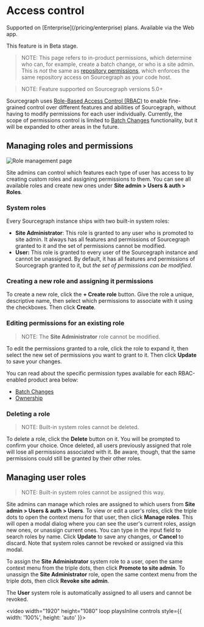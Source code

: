 # Access control

<TierCallout>
  Supported on [Enterprise](/pricing/enterprise) plans.
  <user>
    Available via the Web app.
  </user>
</TierCallout>

<Callout type="info">This feature is in Beta stage.</Callout>

> NOTE: This page refers to in-product permissions, which determine who can, for example, create a batch change, or who is a site admin. This is *not* the same as [repository permissions](/admin/permissions/), which enforces the same repository access on Sourcegraph as your code host.

> NOTE: Feature supported on Sourcegraph versions 5.0+

Sourcegraph uses [Role-Based Access Control (RBAC)](https://en.wikipedia.org/wiki/Role-based_access_control) to enable fine-grained control over different features and abilities of Sourcegraph, without having to modify permissions for each user individually. Currently, the scope of permissions control is limited to [Batch Changes](/admin/access_control/batch_changes) functionality, but it will be expanded to other areas in the future.

## Managing roles and permissions

<img alt="Role management page" src="https://sourcegraphstatic.com/docs/images/administration/access_control/managing_roles_permissions_dark.png" />

Site admins can control which features each type of user has access to by creating custom roles and assigning permissions to them. You can see all available roles and create new ones under **Site admin > Users & auth > Roles**.

### System roles

Every Sourcegraph instance ships with two built-in system roles:

- **Site Administrator**: This role is granted to any user who is promoted to site admin. It always has all features and permissions of Sourcegraph granted to it and the set of permissions cannot be modified.
- **User:** This role is granted to every user of the Sourcegraph instance and cannot be unassigned. By default, it has all features and permissions of Sourcegraph granted to it, but _the set of permissions can be modified_.

### Creating a new role and assigning it permissions

To create a new role, click the **+ Create role** button. Give the role a unique, descriptive name, then select which permissions to associate with it using the checkboxes. Then click **Create**.

### Editing permissions for an existing role

> NOTE: The **Site Administrator** role cannot be modified.

To edit the permissions granted to a role, click the role to expand it, then select the new set of permissions you want to grant to it. Then click **Update** to save your changes.

You can read about the specific permission types available for each RBAC-enabled product area below:

- [Batch Changes](/admin/access_control/batch_changes)
- [Ownership](/admin/access_control/ownership)

### Deleting a role

> NOTE: Built-in system roles cannot be deleted.

To delete a role, click the **Delete** button on it. You will be prompted to confirm your choice. Once deleted, all users previously assigned that role will lose all permissions associated with it. Be aware, though, that the same permissions could still be granted by their other roles.

## Managing user roles

> NOTE: Built-in system roles cannot be assigned this way.

Site admins can manage which roles are assigned to which users from **Site admin > Users & auth > Users**. To view or edit a user's roles, click the triple dots to open the context menu for that user, then click **Manage roles**. This will open a modal dialog where you can see the user's current roles, assign new ones, or unassign current ones. You can type in the input field to search roles by name. Click **Update** to save any changes, or **Cancel** to discard. Note that system roles cannot be revoked or assigned via this modal.

To assign the **Site Administrator** system role to a user, open the same context menu from the triple dots, then click **Promote to site admin**. To unassign the **Site Administrator** role, open the same context menu from the triple dots, then click **Revoke site admin**.

The **User** system role is automatically assigned to all users and cannot be revoked.

<video width="1920" height="1080" loop playsInline controls style={{ width: '100%', height: 'auto' }}>
  <source src="https://storage.googleapis.com/sourcegraph-assets/docs/images/administration/access_control/assign_roles_to_user_dark.mp4" type="video/mp4"/>
</video>
